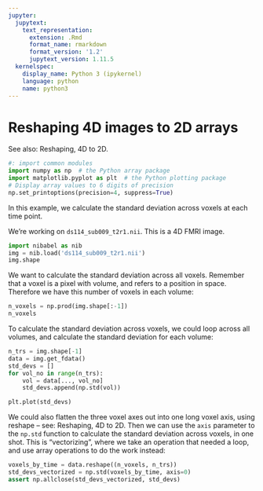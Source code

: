 ```yaml
---
jupyter:
  jupytext:
    text_representation:
      extension: .Rmd
      format_name: rmarkdown
      format_version: '1.2'
      jupytext_version: 1.11.5
  kernelspec:
    display_name: Python 3 (ipykernel)
    language: python
    name: python3
---
```


# Reshaping 4D images to 2D arrays

See also: Reshaping, 4D to 2D.

```python
#: import common modules
import numpy as np  # the Python array package
import matplotlib.pyplot as plt  # the Python plotting package
# Display array values to 6 digits of precision
np.set_printoptions(precision=4, suppress=True)
```

In this example, we calculate the standard deviation across voxels at each
time point.

We’re working on `ds114_sub009_t2r1.nii`.  This is a 4D FMRI image.

```python
import nibabel as nib
img = nib.load('ds114_sub009_t2r1.nii')
img.shape
```

We want to calculate the standard deviation across all voxels.  Remember that
a voxel is a pixel with volume, and refers to a position in space.
Therefore we have this number of voxels in each volume:

```python
n_voxels = np.prod(img.shape[:-1])
n_voxels
```

To calculate the standard deviation across voxels, we could loop across all
volumes, and calculate the standard deviation for each volume:

```python
n_trs = img.shape[-1]
data = img.get_fdata()
std_devs = []
for vol_no in range(n_trs):
    vol = data[..., vol_no]
    std_devs.append(np.std(vol))

plt.plot(std_devs)
```

We could also flatten the three voxel axes out into one long voxel axis, using
reshape – see: Reshaping, 4D to 2D.  Then we can use the `axis`
parameter to the `np.std` function to calculate the standard deviation
across voxels, in one shot.  This is “vectorizing”, where we take an operation
that needed a loop, and use array operations to do the work instead:

```python
voxels_by_time = data.reshape((n_voxels, n_trs))
std_devs_vectorized = np.std(voxels_by_time, axis=0)
assert np.allclose(std_devs_vectorized, std_devs)
```

